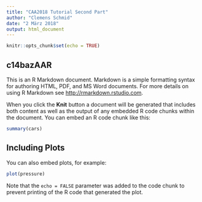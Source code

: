 ```yaml
---
title: "CAA2018 Tutorial Second Part"
author: "Clemens Schmid"
date: "2 März 2018"
output: html_document
---
```


```r
knitr::opts_chunk$set(echo = TRUE)
```

## c14bazAAR

This is an R Markdown document. Markdown is a simple formatting syntax for authoring HTML, PDF, and MS Word documents. For more details on using R Markdown see <http://rmarkdown.rstudio.com>.

When you click the **Knit** button a document will be generated that includes both content as well as the output of any embedded R code chunks within the document. You can embed an R code chunk like this:

```r
summary(cars)
```

## Including Plots

You can also embed plots, for example:

```r
plot(pressure)
```

Note that the `echo = FALSE` parameter was added to the code chunk to prevent printing of the R code that generated the plot.
